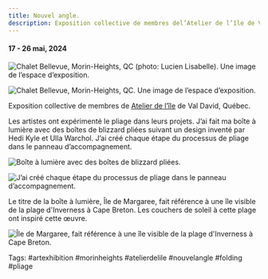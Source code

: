 ```yaml
---
title: Nouvel angle.
description: Exposition collective de membres del’Atelier de l’île de Val David, Québec.
---
```


#### 17 - 26 mai, 2024

![Chalet Bellevue, Morin-Heights, QC (photo: Lucien Lisabelle). Une image de l’espace d’exposition.](@assets/nouvel-angle/cover.jpg)


![Chalet Bellevue, Morin-Heights, QC. Une image de l’espace d’exposition.](@assets/nouvel-angle/1.jpg)

Exposition collective de membres de [Atelier de l’île](https://www.atelier.qc.ca/) de Val David, Québec.

Les artistes ont expérimenté le pliage dans leurs projets. J’ai fait ma boîte à lumière avec des boîtes de blizzard pliées suivant un design inventé par Hedi Kyle et Ulla Warchol. J’ai créé chaque étape du processus de pliage dans le panneau d’accompagnement.


![Boîte à lumière avec des boîtes de blizzard pliées.](@assets/nouvel-angle/2.jpg)


![J’ai créé chaque étape du processus de pliage dans le panneau d’accompagnement.](@assets/nouvel-angle/3.jpg)


Le titre de la boîte à lumière, Île de Margaree, fait référence à une île visible de la plage d'Inverness à Cape Breton. Les couchers de soleil à cette plage ont inspiré cette œuvre.


![Île de Margaree, fait référence à une île visible de la plage d'Inverness à Cape Breton.](@assets/nouvel-angle/4.jpg)


Tags: #artexhibition #morinheights #atelierdelile #nouvelangle #folding #pliage